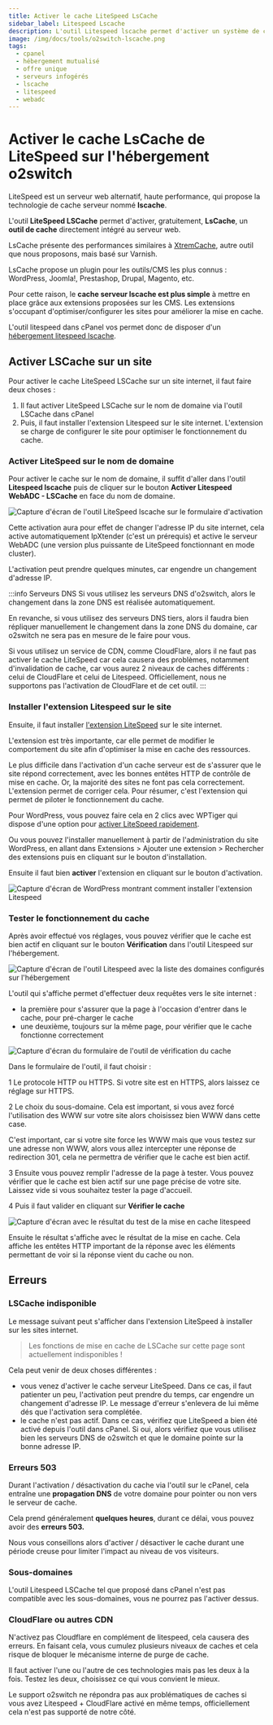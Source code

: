```yaml
---
title: Activer le cache LiteSpeed LsCache
sidebar_label: Litespeed Lscache
description: L'outil Litespeed lscache permet d'activer un système de cache serveur litespeed/lscache sur un site internet hébergés. Améliore les performances.
image: /img/docs/tools/o2switch-lscache.png
tags:
  - cpanel
  - hébergement mutualisé
  - offre unique
  - serveurs infogérés
  - lscache
  - litespeed
  - webadc
---
```


# Activer le cache LsCache de LiteSpeed sur l'hébergement o2switch

LiteSpeed est un serveur web alternatif, haute performance, qui propose la technologie de cache serveur nommé
**lscache**.

L'outil **LiteSpeed LSCache** permet d'activer, gratuitement, **LsCache**, un **outil de cache** directement intégré
au serveur web.

LsCache présente des performances similaires à [XtremCache](/cpanel/o2switch/xtremcache-varnish), autre outil que nous proposons, mais basé sur Varnish.

LsCache propose un plugin pour les outils/CMS les plus connus : WordPress, Joomla!, Prestashop, Drupal, Magento, etc.

Pour cette raison, le **cache serveur lscache est plus simple** à mettre en place grâce aux extensions proposées sur
les CMS. Les extensions s'occupant d'optimiser/configurer les sites pour améliorer la mise en cache.

L'outil litespeed dans cPanel vos permet donc de disposer d'un
[hébergement litespeed lscache](https://www.o2switch.fr/hebergement-illimite/).

<PreviewToolCard tool='o2switch-lscache' />

## Activer LSCache sur un site

Pour activer le cache LiteSpeed LSCache sur un site internet, il faut faire deux choses :
  1. Il faut activer LiteSpeed LSCache sur le nom de domaine via l'outil LSCache dans cPanel
  2. Puis, il faut installer l'extension Litespeed sur le site internet. L'extension se charge de configurer le site pour
optimiser le fonctionnement du cache.

### Activer LiteSpeed sur le nom de domaine

Pour activer le cache sur le nom de domaine, il suffit d'aller dans l'outil **Litespeed lscache** puis de cliquer sur
le bouton **Activer Litespeed WebADC - LSCache** en face du nom de domaine.

<Image
    src="/img/docs/cpanel/o2switch/litespeed-lscache-activation.png"
    alt="Capture d'écran de l'outil LiteSpeed lscache sur le formulaire d'activation"
    caption="Formulaire d'activation de Litespeed lscache sur un hébergement o2switch"
    title="Activation de Litespeed lscache"/>

Cette activation aura pour effet de changer l'adresse IP du site internet, cela active automatiquement IpXtender (c'est
un prérequis) et active le serveur WebADC (une version plus puissante de LiteSpeed fonctionnant en mode cluster).

L'activation peut prendre quelques minutes, car engendre un changement d'adresse IP.

:::info Serveurs DNS
Si vous utilisez les serveurs DNS d'o2switch, alors le changement dans la zone DNS est réalisée automatiquement.

En revanche, si vous utilisez des serveurs DNS tiers, alors il faudra bien répliquer manuellement le changement dans
la zone DNS du domaine, car o2switch ne sera pas en mesure de le faire pour vous.

Si vous utilisez un service de CDN, comme CloudFlare, alors il ne faut pas activer le cache LiteSpeed car cela causera
des problèmes, notamment d'invalidation de cache, car vous aurez 2 niveaux de caches différents : celui de CloudFlare
et celui de Litespeed. Officiellement, nous ne supportons pas l'activation de CloudFlare et de cet outil.
:::


### Installer l'extension Litespeed sur le site

Ensuite, il faut installer [l'extension LiteSpeed](https://www.litespeedtech.com/products/cache-plugins) sur le site
internet.

L'extension est très importante, car elle permet de modifier le comportement du site afin d'optimiser la mise en cache
des ressources.

Le plus difficile dans l'activation d'un cache serveur est de s'assurer que le site répond correctement, avec les
bonnes entêtes HTTP de contrôle de mise en cache. Or, la majorité des sites ne font pas cela correctement. L'extension
permet de corriger cela. Pour résumer, c'est l'extension qui permet de piloter le fonctionnement du cache.

Pour WordPress, vous pouvez faire cela en 2 clics avec WPTiger qui dispose d'une option pour
[activer LiteSpeed rapidement](/cpanel/o2switch/wptiger/#cache-http).

Ou vous pouvez l'installer manuellement à partir de l'administration du site WordPress, en allant dans Extensions >
Ajouter une extension > Rechercher des extensions puis en cliquant sur le bouton d'installation.

Ensuite il faut bien **activer** l'extension en cliquant sur le bouton d'activation.


<Image
    src="/img/docs/cpanel/o2switch/litespeed-installation-wordpress.png"
    alt="Capture d'écran de WordPress montrant comment installer l'extension Litespeed"
    caption="Procédure d'installation de l'extension Litespeed sur WordPress"
    title="Installation de Litespeed lscache sur WordPress"/>

### Tester le fonctionnement du cache

Après avoir effectué vos réglages, vous pouvez vérifier que le cache est bien actif en cliquant sur le bouton
**Vérification** dans l'outil Litespeed sur l'hébergement.

<Image
    src="/img/docs/cpanel/o2switch/litespeed-verifier-cache.png"
    alt="Capture d'écran de l'outil Litespeed avec la liste des domaines configurés sur l'hébergement"
    caption="Lien vers l'outil de vérification du cache"
    title="Vérification du cache"/>

L'outil qui s'affiche permet d'effectuer deux requêtes vers le site internet :
  * la première pour s'assurer que la page à l'occasion d'entrer dans le cache, pour pré-charger le cache
  * une deuxième, toujours sur la même page, pour vérifier que le cache fonctionne correctement

<Image
    src="/img/docs/cpanel/o2switch/litespeed-outil-verification.png"
    alt="Capture d'écran du formulaire de l'outil de vérification du cache"
    caption="Outils pour vérifier que le cache est bien actif sur le site internet"
    title="On s'assure que le cache fonctionne correctement"/>


Dans le formulaire de l'outil, il faut choisir :

<span className="badge badge--danger">1</span> Le protocole HTTP ou HTTPS. Si votre site est en HTTPS, alors laissez ce
réglage sur HTTPS.

<span className="badge badge--danger">2</span> Le choix du sous-domaine. Cela est important, si vous avez forcé
l'utilisation des WWW sur votre site alors choisissez bien WWW dans cette case.

C'est important, car si votre site force les WWW mais que vous testez sur une adresse non WWW, alors vous allez
intercepter une réponse de redirection 301, cela ne permettra de vérifier que le cache est bien actif.

<span className="badge badge--danger">3</span> Ensuite vous pouvez remplir l'adresse de la page à tester. Vous pouvez
vérifier que le cache est bien actif sur une page précise de votre site. Laissez vide si vous souhaitez tester la page
d'accueil.

<span className="badge badge--danger">4</span> Puis il faut valider en cliquant sur **Vérifier le cache**

<Image
    src="/img/docs/cpanel/o2switch/litespeed-resultat-verification-cache.png"
    alt="Capture d'écran avec le résultat du test de la mise en cache litespeed"
    caption="Le résultat de l'outil de vérification de la mise en cache"
    title="Résultat de la mise en cache"/>

Ensuite le résultat s'affiche avec le résultat de la mise en cache. Cela affiche les entêtes HTTP important de la
réponse avec les éléments permettant de voir si la réponse vient du cache ou non.





## Erreurs

### LSCache indisponible

Le message suivant peut s'afficher dans l'extension LiteSpeed à installer sur les sites internet.

> Les fonctions de mise en cache de LSCache sur cette page sont actuellement indisponibles !

Cela peut venir de deux choses différentes :
  * vous venez d'activer le cache serveur LiteSpeed. Dans ce cas, il faut patienter un peu, l'activation peut prendre du
temps, car engendre un changement d'adresse IP. Le message d'erreur s'enlevera de lui même dés que l'activation sera
complétée.
  * le cache n'est pas actif. Dans ce cas, vérifiez que LiteSpeed a bien été activé depuis l'outil dans cPanel. Si oui,
alors vérifiez que vous utilisez bien les serveurs DNS de o2switch et que le domaine pointe sur la bonne adresse IP.

### Erreurs 503

Durant l'activation / désactivation du cache via l'outil sur le cPanel, cela entraîne une **propagation DNS** de votre
domaine pour pointer ou non vers le serveur de cache.

Cela prend généralement **quelques heures**, durant ce délai, vous pouvez avoir des **erreurs 503.**

Nous vous conseillons alors d'activer / désactiver le cache durant une période creuse pour limiter l'impact au niveau
de vos visiteurs.

### Sous-domaines

L'outil Litespeed LSCache tel que proposé dans cPanel n'est pas compatible avec les sous-domaines, vous ne pourrez pas
l'activer dessus.

### CloudFlare ou autres CDN

N'activez pas Cloudflare en complément de litespeed, cela causera des erreurs. En faisant cela, vous cumulez
plusieurs niveaux de caches et cela risque de bloquer le mécanisme interne de purge de cache.

 Il faut activer l'une ou l'autre de ces technologies mais pas les deux à la fois. Testez les deux, choisissez ce qui
 vous convient le mieux.

Le support o2switch ne répondra pas aux problématiques de caches si vous avez Litespeed + CloudFlare activé en même
temps, officiellement cela n'est pas supporté de notre côté.
